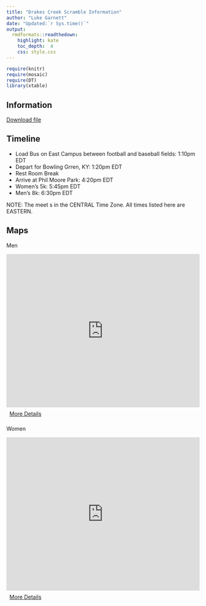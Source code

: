 ```yaml
---
title: "Drakes Creek Scramble Information"
author: "Luke Garnett"
date: "Updated:`r Sys.time()`"
output:
  rmdformats::readthedown:
    highlight: kate
    toc_depth:  4
    css: style.css
---
```


```r
require(knitr)
require(mosaic)
require(DT)
library(xtable)
```

## Information

<a href="Drakes.pdf" target="_blank" class="btn btn-lg btn-outline">
    <i class="fa fa-file-pdf-o"></i>
    Download file
</a>

## Timeline

- Load Bus on East Campus between football and baseball fields: 1:10pm EDT
- Depart for Bowling Grren, KY: 1:20pm EDT
- Rest Room Break
- Arrive at Phil Moore Park: 4:20pm EDT
- Women's 5k: 5:45pm EDT
- Men's 8k: 6:30pm EDT

NOTE: The meet s in the CENTRAL Time Zone. All times listed here are EASTERN. 

## Maps

Men

<iframe id='mapmyfitness_route' src='https://www.mapmyrun.com/routes/view/embedded/4638244486?width=600&height=400&&line_color=E68006c6&rgbhex=c60680&distance_markers=1&unit_type=imperial&map_mode=SATELLITE&show_marker_every=1&last_updated=2021-09-16T19:38:52+00:00' height='400px' width='100%' frameborder='0'></iframe><div style="padding-left:8px;padding-top:8px;padding-bottom:8px"><a target="_blank" rel="noopener noreferrer" href="https://www.mapmyrun.com/routes/view/4638244486">More Details</a></div>


Women

<iframe id='mapmyfitness_route' src='https://www.mapmyrun.com/routes/view/embedded/4638255613?width=600&height=400&&line_color=E68006c6&rgbhex=c60680&distance_markers=0&unit_type=imperial&map_mode=SATELLITE&show_marker_every=1&last_updated=2021-09-16T19:47:20+00:00' height='400px' width='100%' frameborder='0'></iframe><div style="padding-left:8px;padding-top:8px;padding-bottom:8px"><a target="_blank" rel="noopener noreferrer" href="https://www.mapmyrun.com/routes/view/4638255613">More Details</a></div>
